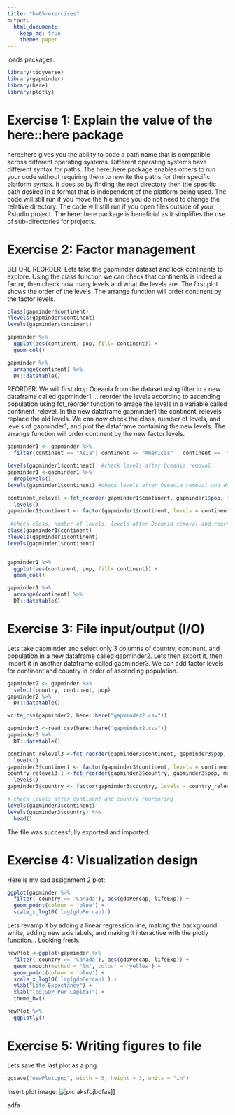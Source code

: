 ```yaml
---
title: "hw05-exercises"
output: 
  html_document:
    keep_md: true
    theme: paper
--- 
```


loads packages:
```r
library(tidyverse)
library(gapminder)
library(here)
library(plotly)
```

# Exercise 1: Explain the value of the here::here package

here::here gives you the ability to code a path name that is compatible across different operating systems.  Different operating systems have different syntax for paths. The here::here package enables others to run your code without requiring them to rewrite the paths for their specific platform syntax.  It does so by finding the root directory then the specific path desired in a format that is independent of the platform being used.  The code will still run if you move the file since you do not need to change the relative directory.  The code will still run if you open files outside of your Rstudio project.  The here::here package is beneficial as it simplifies the use of sub-directories for projects.


# Exercise 2: Factor management

BEFORE REORDER: Lets take the gapminder dataset and look continents to explore.  Using the class function we can check that continents is indeed a factor, then check how many levels and what the levels are.  The first plot shows the order of the levels. The arrange function will order continent by the factor levels.

```r
class(gapminder$continent)
nlevels(gapminder$continent)
levels(gapminder$continent)

gapminder %>% 
  ggplot(aes(continent, pop, fill= continent)) +
  geom_col()

gapminder %>%
  arrange(continent) %>%
  DT::datatable()

```

REORDER: We will first drop Oceania from the dataset using filter in a new dataframe called gapminder1.  ...reorder the levels according to ascending population using fct_reorder function to arrage the levels in a variable called continent_relevel.  In the new dataframe gapminder1 the continent_relevels replace the old levels.  We can now check the class, number of levels, and levels of gapminder1, and plot the dataframe containing the new levels.  The arrange function will order continent by the new factor levels.
```r
gapminder1 <- gapminder %>%
  filter(continent == "Asia"| continent == "Americas" | continent ==  "Africa"| continent ==  "Europe") 

levels(gapminder1$continent)  #check levels after Oceania removal
gapminder1 <-gapminder1 %>%
  droplevels()
levels(gapminder1$continent) #check levels after Oceania removal and dropping unused levels

continent_relevel <-fct_reorder(gapminder1$continent, gapminder1$pop, max) %>%
  levels()
gapminder1$continent <- factor(gapminder1$continent, levels = continent_relevel)
  
 #check class, number of levels, levels after Oceania removal and reorder
class(gapminder1$continent)  
nlevels(gapminder1$continent)
levels(gapminder1$continent)


gapminder1 %>% 
  ggplot(aes(continent, pop, fill= continent)) +
  geom_col()

gapminder1 %>%
  arrange(continent) %>%
  DT::datatable()
```


# Exercise 3: File input/output (I/O)

Lets take gapminder and select only 3 columns of country, continent, and population in a new dataframe called gapminder2.  Lets then export it, then import it in another dataframe called gapminder3. We can add factor levels for continent and country in order of ascending population.

```r
gapminder2 <- gapminder %>%
  select(country, continent, pop)
gapminder2 %>%
  DT::datatable()

write_csv(gapminder2, here::here("gapminder2.csv"))

gapminder3 <-read_csv(here::here("gapminder2.csv"))
gapminder3 %>%
  DT::datatable()

continent_relevel3 <-fct_reorder(gapminder3$continent, gapminder3$pop, max) %>%
  levels()
gapminder3$continent <- factor(gapminder3$continent, levels = continent_relevel3)
country_relevel3.1 <-fct_reorder(gapminder3$country, gapminder3$pop, max) %>%
  levels()
gapminder3$country <- factor(gapminder3$country, levels = country_relevel3.1)

# check levels after continent and country reordering
levels(gapminder3$continent)
levels(gapminder3$country) %>%
  head()


```
The file was successfully exported and imported.


# Exercise 4: Visualization design

Here is my sad assignment 2 plot:
```r
ggplot(gapminder %>%
  filter( country == 'Canada'), aes(gdpPercap, lifeExp)) +
  geom_point(colour = 'blue') +
  scale_x_log10('log(gdpPercap)') 
```

Lets revamp it by adding a linear regression line, making the background white, adding new axis labels, and making it interactive with the plotly function...  Looking fresh.

```r
newPlot <-ggplot(gapminder %>%
  filter( country == 'Canada'), aes(gdpPercap, lifeExp)) +
  geom_smooth(method = "lm", colour = 'yellow') +
  geom_point(colour = 'blue') +
  scale_x_log10('log(gdpPercap)') +
  ylab("Life Expectancy") +
  xlab("log(GDP Per Capita)") +
  theme_bw()

newPlot %>%
  ggplotly()
```

# Exercise 5: Writing figures to file

Lets save the last plot as a png.
```r
ggsave("newPlot.png", width = 5, height = 3, units = "in")
```

Insert plot image: 
![pic](newPlot.png)
aksfbjbdfas]]\

adfa


 


